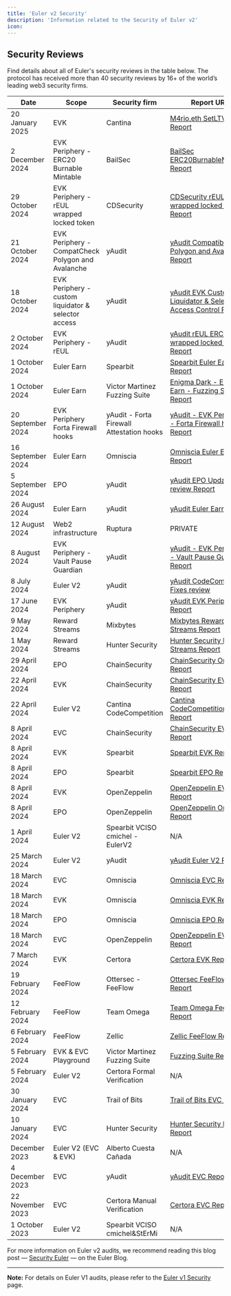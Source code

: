 ```yaml
---
title: 'Euler v2 Security'
description: 'Information related to the Security of Euler v2'
icon: 
---
```


## Security Reviews 

Find details about all of Euler's security reviews in the table below. The protocol has received more than 40 security reviews by 16+ of the world’s leading web3 security firms.


| Date              | Scope                                               | Security firm                             | Report URL                                                                                                                                                                                                |
| ----------------- | --------------------------------------------------- | ----------------------------------------- | --------------------------------------------------------------------------------------------------------------------------------------------------------------------------------------------------------- |
| 20 January 2025   | EVK                                                 | Cantina                                   | [M4rio.eth SetLTV Report](https://github.com/euler-xyz/euler-vault-kit/blob/master/audits/M4rio.eth_setLTV_report.pdf)                                                                                     |
| 2 December 2024   | EVK Periphery - ERC20 Burnable Mintable             | BailSec                                   | [BailSec ERC20BurnableMintable Report](https://github.com/euler-xyz/evk-periphery/blob/master/audits/BailSec%20ERC20BurnableMintable.pdf)                                                                 |
| 29 October 2024   | EVK Periphery - rEUL wrapped locked token           | CDSecurity                                | [CDSecurity rEUL ERC20 wrapped locked token Report](https://github.com/euler-xyz/evk-periphery/blob/03127c4e0428d993f94afd8fbfb46147d0319991/audits/CDSecurity%20ERC20%20Wrapper%20Locked.pdf)            |
| 21 October 2024   | EVK Periphery - CompatCheck Polygon and Avalanche   | yAudit                                    | [yAudit Compatibility Polygon and Avalanche Report](https://github.com/euler-xyz/evk-periphery/blob/a6e08f772228187f97dbb44e615b396e69f17852/audits/yAudit_Euler_Deployment_Polygon_Avalanche_Report.pdf) |
| 18 October 2024   | EVK Periphery - custom liquidator & selector access | yAudit                                    | [yAudit EVK Custom Liquidator & Selector Access Control Report](https://github.com/euler-xyz/evk-periphery/blob/master/audits/yAudit%20EVK%20Custom%20Liquidator%20%26%20Selector%20Access%20Control.pdf) |
| 2 October 2024    | EVK Periphery - rEUL                                | yAudit                                    | [yAudit rEUL ERC20 wrapped locked token Report](https://github.com/euler-xyz/evk-periphery/blob/03127c4e0428d993f94afd8fbfb46147d0319991/audits/yAudit%20rEUL%20ERC20%20Wrapper%20Locked.pdf)             |
| 1 October 2024    | Euler Earn                                          | Spearbit                                  | [Spearbit Euler Earn Report](https://github.com/euler-xyz/euler-earn/blob/main/audits/spearbit.pdf)                                                                                                       |
| 1 October 2024    | Euler Earn                                          | Victor Martinez Fuzzing Suite             | [Enigma Dark - Euler Earn - Fuzzing Suite Report](https://github.com/euler-xyz/euler-earn/blob/main/audits/enigma-dark.pdf)                                                                               |
| 20 September 2024 | EVK Periphery Forta Firewall hooks                  | yAudit - Forta Firewall Attestation hooks | [yAudit - EVK Periphery - Forta Firewall hooks Report](https://github.com/euler-xyz/evk-periphery/blob/master/audits/yAudit%20Euler%20Hook%20Target%20Firewall.pdf)                                       |
| 16 September 2024 | Euler Earn                                          | Omniscia                                  | [Omniscia Euler Earn Report](https://omniscia.io/reports/euler-finance-earn-yield-aggregator-66faae519dcc3c0018b9097e/)                                                                                   |
| 5 September 2024  | EPO                                                 | yAudit                                    | [yAudit EPO Update review Report](https://github.com/euler-xyz/euler-price-oracle/blob/master/audits/Euler_Price_Oracle_yAudit_OracleUpdate_Report.pdf)                                                   |
| 26 August 2024    | Euler Earn                                          | yAudit                                    | [yAudit Euler Earn Report](https://github.com/euler-xyz/euler-earn/blob/main/audits/yAudit.pdf)                                                                                                           |
| 12 August 2024    | Web2 infrastructure                                 | Ruptura                                   | PRIVATE                                                                                                                                                                                                   |
| 8 August 2024     | EVK Periphery - Vault Pause Guardian                | yAudit                                    | [yAudit - EVK Periphery - Vault Pause Guardian Report](https://github.com/euler-xyz/evk-periphery/blob/master/audits/yAudit%20EVK%20Periphery%20Guardians.pdf)                                            |
| 8 July 2024       | Euler V2                                            | yAudit                                    | [yAudit CodeCompetition Fixes review](https://github.com/euler-xyz/ethereum-vault-connector/blob/master/audits/Euler%20yAudit%20Code%20Competition%20Fixes%20report.pdf)                                  |
| 17 June 2024      | EVK Periphery                                       | yAudit                                    | [yAudit EVK Periphery Report](https://github.com/euler-xyz/evk-periphery/blob/master/audits/yAudit%20EVK%20Periphery.pdf)                                                                                 |
| 9 May 2024        | Reward Streams                                      | Mixbytes                                  | [Mixbytes Reward Streams Report](https://github.com/euler-xyz/reward-streams/blob/master/audits/Euler%20MixBytes%20report.pdf)                                                                            |
| 1 May 2024        | Reward Streams                                      | Hunter Security                           | [Hunter Security Reward Streams Report](https://github.com/euler-xyz/reward-streams/blob/master/audits/Euler%20Hunter%20Security%20report.pdf)                                                            |
| 29 April 2024     | EPO                                                 | ChainSecurity                             | [ChainSecurity Oracle Report](https://github.com/euler-xyz/euler-price-oracle/blob/master/audits/Euler_Price_Oracle_ChainSecurity_Report.pdf)                                                             |
| 22 April 2024     | EVK                                                 | ChainSecurity                             | [ChainSecurity EVK Report](https://github.com/euler-xyz/euler-vault-kit/blob/master/audits/ChainSecurity_preliminary_findings.txt)                                                                        |
| 22 April 2024     | Euler V2                                            | Cantina CodeCompetition                   | [Cantina CodeCompetition Report](https://github.com/euler-xyz/ethereum-vault-connector/blob/master/audits/Euler%20Cantina%20Code%20Competition%20report.pdf)                                              |
| 8 April 2024      | EVC                                                 | ChainSecurity                             | [ChainSecurity EVC Report](https://github.com/euler-xyz/ethereum-vault-connector/blob/master/audits/Euler%20ChainSecurity%20report.pdf)                                                                   |
| 8 April 2024      | EVK                                                 | Spearbit                                  | [Spearbit EVK Report](https://github.com/euler-xyz/euler-vault-kit/blob/master/audits/Spearbit_EVK_report.pdf)                                                                                            |
| 8 April 2024      | EPO                                                 | Spearbit                                  | [Spearbit EPO Report](https://github.com/euler-xyz/euler-price-oracle/blob/master/audits/Euler_Price_Oracle_Spearbit_Report_DRAFT.pdf)                                                                    |
| 8 April 2024      | EVK                                                 | OpenZeppelin                              | [OpenZeppelin EVK Report](https://github.com/euler-xyz/euler-vault-kit/blob/master/audits/OpenZeppelin_EVK_report.pdf)                                                                                    |
| 8 April 2024      | EPO                                                 | OpenZeppelin                              | [OpenZeppelin Oracle Report](https://github.com/euler-xyz/euler-price-oracle/blob/master/audits/Euler_Price_Oracle_OpenZeppelin_Report.pdf)                                                               |
| 1 April 2024      | Euler V2                                            | Spearbit VCISO cmichel - EulerV2          | N/A                                                                                                                                                                                                       |
| 25 March 2024     | Euler V2                                            | yAudit                                    | [yAudit Euler V2 Report](https://github.com/euler-xyz/euler-vault-kit/blob/master/audits/yAudit_EVK_report.pdf)                                                                                           |
| 18 March 2024     | EVC                                                 | Omniscia                                  | [Omniscia EVC Report](https://omniscia.io/reports/euler-finance-ethereum-vault-connector-6602c8d3423c1b0018ff01b6/)                                                                                       |
| 18 March 2024     | EVK                                                 | Omniscia                                  | [Omniscia EVK Report](https://omniscia.io/reports/euler-finance-vault-kit-66000e2fe7dba400187a4aed/)                                                                                                      |
| 18 March 2024     | EPO                                                 | Omniscia                                  | [Omniscia EPO Report](https://omniscia.io/reports/euler-finance-evk-price-oracles-660812035fc1c30018641b22/)                                                                                              |
| 18 March 2024     | EVC                                                 | OpenZeppelin                              | [OpenZeppelin EVC Report](https://github.com/euler-xyz/ethereum-vault-connector/blob/master/audits/Euler%20OpenZeppelin%20report.pdf)                                                                     |
| 7 March 2024      | EVK                                                 | Certora                                   | [Certora EVK Report](https://github.com/euler-xyz/euler-vault-kit/blob/master/audits/Certora_EVK_report.pdf)                                                                                              |
| 19 February 2024  | FeeFlow                                             | Ottersec - FeeFlow                        | [Ottersec FeeFlow Report](https://github.com/euler-xyz/fee-flow/blob/main/audits/FeeFlow%20Ottersec%20Report.pdf)                                                                                         |
| 12 February 2024  | FeeFlow                                             | Team Omega                                | [Team Omega FeeFlow Report](https://github.com/euler-xyz/fee-flow/blob/main/audits/FeeFlow%20Team%20Omega%20Report.pdf)                                                                                   |
| 6 February 2024   | FeeFlow                                             | Zellic                                    | [Zellic FeeFlow Report](https://github.com/euler-xyz/fee-flow/blob/main/audits/FeeFlow%20Zellic%20Report.pdf)                                                                                             |
| 5 February 2024   | EVK & EVC Playground                                | Victor Martinez Fuzzing Suite             | [Fuzzing Suite Report](https://github.com/euler-xyz/euler-vault-kit/blob/master/audits/EnigmaDark_EVK_report.pdf)                                                                                         |
| 5 February 2024   | Euler V2                                            | Certora Formal Verification               | N/A                                                                                                                                                                                                       |
| 30 January 2024   | EVC                                                 | Trail of Bits                             | [Trail of Bits EVC Report](https://github.com/euler-xyz/ethereum-vault-connector/blob/master/audits/Euler%20Trail%20of%20Bits%20report.pdf)                                                               |
| 10 January 2024   | EVC                                                 | Hunter Security                           | [Hunter Security EVC Report](https://github.com/euler-xyz/ethereum-vault-connector/blob/master/audits/Euler%20Hunter%20Security%20report.pdf)                                                             |
| December 2023     | Euler V2 (EVC & EVK)                                | Alberto Cuesta Cañada                     | N/A                                                                                                                                                                                                       |
| 4 December 2023   | EVC                                                 | yAudit                                    | [yAudit EVC Report](<https://github.com/euler-xyz/ethereum-vault-connector/blob/master/audits/Euler%20yAudit%20report%20(EVC).pdf>)                                                                       |
| 22 November 2023  | EVC                                                 | Certora Manual Verification               | [Certora EVC Report](https://github.com/euler-xyz/ethereum-vault-connector/blob/master/audits/Euler%20Certora%20report.pdf)                                                                               |
| 1 October 2023    | Euler V2                                            | Spearbit VCISO cmichel&StErMi             | N/A                                                                                                                                                                                                       |



For more information on Euler v2 audits, we recommend reading this blog post — [Security Euler](https://www.euler.finance/blog/securing-euler) — on the Euler Blog.

---

**Note:** For details on Euler V1 audits, please refer to the [Euler v1 Security](./euler-v1-security.mdx) page.